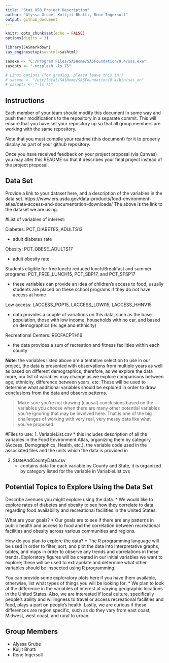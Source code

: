 ```yaml
---
title: "Stat 850 Project Description"
author: "Alyssa Grube, Kultjit Bhatti, Rene Ingersoll"
output: github_document
---
```


```r
knitr::opts_chunk$set(echo = FALSE)
options(digits = 3)
```

```r

library(SASmarkdown)
sas_enginesetup(sashtml=sashtml)

sasexe <- "C:/Program Files/SASHome/SASFoundation/9.4/sas.exe"
sasopts <- "-nosplash -ls 75"

# Linux options (for grading, please leave this in!)
# sasexe <- "/usr/local/SASHome/SASFoundation/9.4/bin/sas_en"
# sasopts <- "-ls 75"
```


## Instructions
  
Each member of your team should modify this document in some way and push their modifications to the repository in a separate commit. This will ensure that you have set your repository up so that all group members are working with the same repository. 

Note that you must compile your readme (this document) for it to properly display as part of your github repository. 

Once you have received feedback on your project proposal (via Canvas) you may alter this README so that it describes your final project instead of the project proposal. 

## Data Set
Provide a link to your dataset here, and a description of the variables in the data set.
https://www.ers.usda.gov/data-products/food-environment-atlas/data-access-and-documentation-downloads/
The above is the link to the dataset we are using.

#List of variables of interest:  

Diabetes: PCT_DIABETES_ADULTS13 

 * adult diabetes rate 

Obesity: PCT_OBESE_ADULTS17  

 * adult obesity rate  

Students eligible for free lunch/ reduced lunch/Breakfast and summer programs: PCT_FREE_LUNCH15, PCT_SBP17, and PCT_SFSP17 

 * these variables can provide an idea of children's access to food, usually     students are placed on these school programs if they do not have access at home 

Low access: LACCESS_POP15, LACCESS_LOWI15, LACCESS_HHNV15 

 * data provides a couple of variations on this data, such as the base population, those with low income, households with no car, and based on demographics (ie: age and ethnicity) 

Recreational Centers: RECFACPTH16 

 * the data provides a sum of recreation and fitness facilities within each county 

**Note**: the variables listed above are a tentative selection to use in our project, the data is presented with observations from multiple years as well as based on different demographics, therefore, as we explore the data more, our list of variables may change as we explore comparisons between age, ethnicity, difference between years, etc. These will be used to determine what additional variables should be explored in order to draw conclusions from the data and observe patterns. 

> Make sure you're not drawing (causal) conclusions based on the variables you choose when there are many other potential variables you're ignoring that may be involved here. That is one of the big challenges of working with very real, very messy data like what you've proposed. 

#Files to use:
1.  VariableList.csv 
  * this includes description of all the variables in the Food Environment Atlas, organizing them by category (Access, Demographics, Health, etc.), the variable code used in the associated files and the units which the data is provided in
    
2.  StateAndCountyData.csv
    *  contains data for each variable by County and State, it is organized by category listed for the variable in VariableList.cvs
    

## Potential Topics to Explore Using the Data Set
Describe avenues you might explore using the data. 
* We would like to explore rates of diabetes and obesity to see how they correlate to data regarding food availability and recreational facilities in the United States. 

What are your goals? 
* Our goals are to see if there are any patterns in public health and access to food and the correlation between recreational facilities and obesity across various communities and regions. 

How do you plan to explore the data? 
* The R programming language will be used in order to filter, sort, and plot the data into interpretative graphs, tables, and maps in order to observe any trends and correlations in these trends. Exploratory figures will be created in our initial variables we want to explore; these will be used to extrapolate and determine what other variables should be inspected using R programming. 


You can provide some exploratory plots here if you have them available, otherwise, list what types of things you will be looking for.
* We plan to look at the difference in the variables of interest at varying geographic locations in the United States. Also, we are interested if local culture, specifically people's ability and willingness to travel or access recreational facilities and food, plays a part on people's health.  Lastly, we are curious if these differences are region specific, such as do they vary from east coast, Midwest, west coast, and rural to urban.


## Group Members
* Alyssa Grube
* Kuljit Bhatti
* Rene Ingersoll

